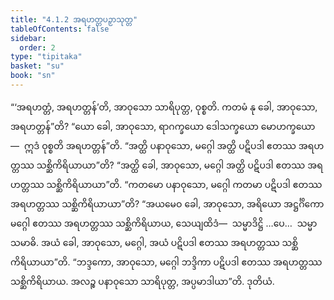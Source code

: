 ```yaml
---
title: "4.1.2 အရဟတ္တပဉှာသုတ္တ"
tableOfContents: false
sidebar:
  order: 2
type: "tipitaka"
basket: "su"
book: "sn"
---
```



<DynamicBreadcrumb />

<Division number="315" book="sn" e="ch" v="18" p="325">

<Paragraph number="1328" book="sn">
“‘အရဟတ္တံ, အရဟတ္တန်’တိ, အာဝုသော သာရိပုတ္တ, ဝုစ္စတိ. ကတမံ နု ခေါ, အာဝုသော, အရဟတ္တန်”တိ? “ယော ခေါ, အာဝုသော, ရာဂက္ခယော ဒေါသက္ခယော မောဟက္ခယော—  ဣဒံ ဝုစ္စတိ အရဟတ္တန်”တိ. “အတ္ထိ ပနာဝုသော, မဂ္ဂေါ အတ္ထိ ပဋိပဒါ ဧတဿ အရဟတ္တဿ သစ္ဆိကိရိယာယာ”တိ? “အတ္ထိ ခေါ, အာဝုသော, မဂ္ဂေါ အတ္ထိ ပဋိပဒါ ဧတဿ အရဟတ္တဿ သစ္ဆိကိရိယာယာ”တိ. “ကတမော ပနာဝုသော, မဂ္ဂေါ ကတမာ ပဋိပဒါ ဧတဿ အရဟတ္တဿ သစ္ဆိကိရိယာယာ”တိ? “အယမေဝ ခေါ, အာဝုသော, အရိယော အဋ္ဌင်္ဂိကော မဂ္ဂေါ ဧတဿ အရဟတ္တဿ သစ္ဆိကိရိယာယ, သေယျထိဒံ—  သမ္မာဒိဋ္ဌိ …ပေ…  သမ္မာသမာဓိ. အယံ ခေါ, အာဝုသော, မဂ္ဂေါ, အယံ ပဋိပဒါ ဧတဿ အရဟတ္တဿ သစ္ဆိကိရိယာယာ”တိ. “ဘဒ္ဒကော, အာဝုသော, မဂ္ဂေါ ဘဒ္ဒိကာ ပဋိပဒါ ဧတဿ အရဟတ္တဿ သစ္ဆိကိရိယာယ. အလဉ္စ ပနာဝုသော သာရိပုတ္တ, အပ္ပမာဒါယာ”တိ.

</Paragraph>
</Division>

<Paragraph number="1329" type="center" book="sn">
ဒုတိယံ.
</Paragraph>